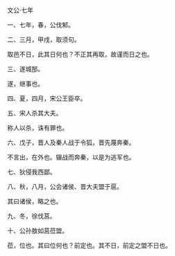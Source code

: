 

文公·七年

一、七年，春，公伐邾。

二、三月，甲戌，取须句。

取邑不日，此其日何也？不正其再取，故谨而日之也。

三、遂城郚。

遂，继事也。

四、夏，四月，宋公王臣卒。

五、宋人杀其大夫。

称人以杀，诛有罪也。

六、戊子，晋人及秦人战于令狐，晋先蔑奔秦。

不言出，在外也。辍战而奔秦，以是为逃军也。

七、狄侵我西鄙。

八、秋，八月，公会诸侯、晋大夫盟于扈。

其曰诸侯，略之也。

九、冬，徐伐莒。

十、公孙敖如莒莅盟。

莅，位也。其曰位何也？前定也。其不日，前定之盟不日也。

